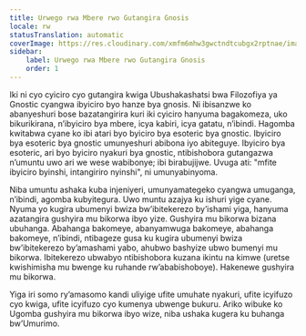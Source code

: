 ```yaml
---
title: Urwego rwa Mbere rwo Gutangira Gnosis
locale: rw
statusTranslation: automatic
coverImage: https://res.cloudinary.com/xmfm6mhw3gwctndtcubgx2rptnae/image/upload/v1741354450/small_cover_introduccion_a_la_gnosis_57a3fc8d72.webp
sidebar:
    label: Urwego rwa Mbere rwo Gutangira Gnosis
    order: 1
---
```

Iki ni cyo cyiciro cyo gutangira kwiga Ubushakashatsi bwa Filozofiya ya Gnostic cyangwa ibyiciro byo hanze bya gnosis. Ni ibisanzwe ko abanyeshuri bose bazatangirira kuri iki cyiciro hanyuma bagakomeza, uko bikurikirana, n’ibyiciro bya mbere, icya kabiri, icya gatatu, n’ibindi. Hagomba kwitabwa cyane ko ibi atari byo byiciro bya esoteric bya gnostic. Ibyiciro bya esoteric bya gnostic umunyeshuri abibona iyo abiteguye. Ibyiciro bya esoteric, ari byo byiciro nyakuri bya gnostic, ntibishobora gutangazwa n’umuntu uwo ari we wese wabibonye; ibi birabujijwe. Uvuga ati: "mfite ibyiciro byinshi, intangiriro nyinshi", ni umunyabinyoma.

Niba umuntu ashaka kuba injeniyeri, umunyamategeko cyangwa umuganga, n’ibindi, agomba kubyitegura. Uwo muntu azajya ku ishuri yige cyane. Nyuma yo kugira ubumenyi bwiza bw’ibitekerezo by’ishami yiga, hanyuma azatangira gushyira mu bikorwa ibyo yize. Gushyira mu bikorwa bizana ubuhanga. Abahanga bakomeye, abanyamwuga bakomeye, abahanga bakomeye, n’ibindi, ntibageze gusa ku kugira ubumenyi bwiza bw’ibitekerezo by’amashami yabo, ahubwo bashyize ubwo bumenyi mu bikorwa. Ibitekerezo ubwabyo ntibishobora kuzana ikintu na kimwe (uretse kwishimisha mu bwenge ku ruhande rw’ababishoboye). Hakenewe gushyira mu bikorwa.

Yiga iri somo ry’amasomo kandi uliyige ufite umuhate nyakuri, ufite icyifuzo cyo kwiga, ufite icyifuzo cyo kumenya ubwenge bukuru. Ariko wibuke ko Ugomba gushyira mu bikorwa ibyo wize, niba ushaka kugera ku buhanga bw’Umurimo.
